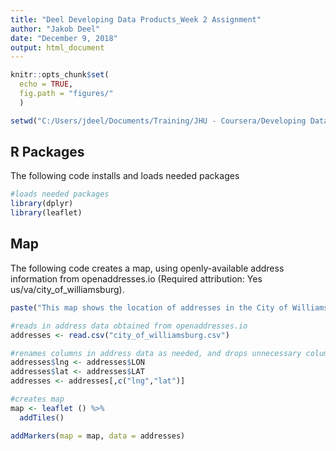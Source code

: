 ---
title: "Deel Developing Data Products_Week 2 Assignment"
author: "Jakob Deel"
date: "December 9, 2018"
output: html_document
---

```{r setup, include=FALSE}
knitr::opts_chunk$set(
  echo = TRUE,
  fig.path = "figures/"
  )

setwd("C:/Users/jdeel/Documents/Training/JHU - Coursera/Developing Data Products")

```

## R Packages

The following code installs and loads needed packages

```{r packages}
#loads needed packages
library(dplyr)
library(leaflet)
```

## Map

The following code creates a map, using openly-available address information from openaddresses.io (Required attribution: Yes us/va/city_of_williamsburg).

```{r title, echo = FALSE}

paste("This map shows the location of addresses in the City of Williamsburg, VA, as of","December 9th, 2018",sep = " ")
```

```{r map}
#reads in address data obtained from openaddresses.io
addresses <- read.csv("city_of_williamsburg.csv")

#renames columns in address data as needed, and drops unnecessary columns
addresses$lng <- addresses$LON
addresses$lat <- addresses$LAT
addresses <- addresses[,c("lng","lat")]

#creates map
map <- leaflet () %>%
  addTiles()

addMarkers(map = map, data = addresses)
```


